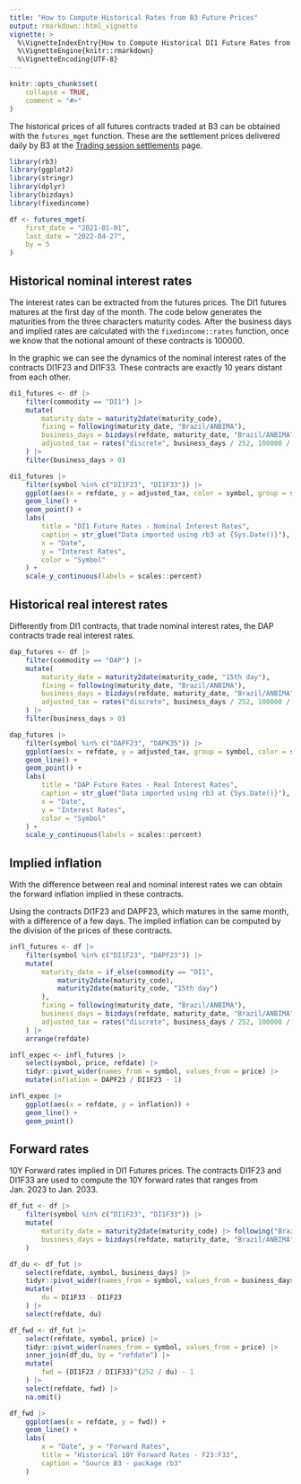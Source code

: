 ---
title: "How to Compute Historical Rates from B3 Future Prices"
output: rmarkdown::html_vignette
vignette: >
  %\VignetteIndexEntry{How to Compute Historical DI1 Future Rates from B3 Future Prices}
  %\VignetteEngine{knitr::rmarkdown}
  %\VignetteEncoding{UTF-8}
---

```{r, include = FALSE}
knitr::opts_chunk$set(
    collapse = TRUE,
    comment = "#>"
)
```

[ajustes]: <https://www.b3.com.br/en_us/market-data-and-indices/data-services/market-data/historical-data/derivatives/trading-session-settlements/> "Trading session settlements"

The historical prices of all futures contracts traded at B3 can be obtained with
the `futures_mget` function.
These are the settlement prices delivered daily by B3 at the
[Trading session settlements][ajustes] page.

```{r setup, message=FALSE}
library(rb3)
library(ggplot2)
library(stringr)
library(dplyr)
library(bizdays)
library(fixedincome)

df <- futures_mget(
    first_date = "2021-01-01",
    last_date = "2022-04-27",
    by = 5
)
```


## Historical nominal interest rates

The interest rates can be extracted from the futures prices.
The DI1 futures matures at the first day of the month.
The code below generates the maturities from the three characters maturity
codes.
After the business days and implied rates are calculated with the
`fixedincome::rates` function, once we know that the notional amount of
these contracts is 100000.

In the graphic we can see the dynamics of the nominal interest rates 
of the contracts DI1F23 and DI1F33.
These contracts are exactly 10 years distant from each other.

```{r}
di1_futures <- df |>
    filter(commodity == "DI1") |>
    mutate(
        maturity_date = maturity2date(maturity_code),
        fixing = following(maturity_date, "Brazil/ANBIMA"),
        business_days = bizdays(refdate, maturity_date, "Brazil/ANBIMA"),
        adjusted_tax = rates("discrete", business_days / 252, 100000 / price)
    ) |>
    filter(business_days > 0)

di1_futures |>
    filter(symbol %in% c("DI1F23", "DI1F33")) |>
    ggplot(aes(x = refdate, y = adjusted_tax, color = symbol, group = symbol)) +
    geom_line() +
    geom_point() +
    labs(
        title = "DI1 Future Rates - Nominal Interest Rates",
        caption = str_glue("Data imported using rb3 at {Sys.Date()}"),
        x = "Date",
        y = "Interest Rates",
        color = "Symbol"
    ) +
    scale_y_continuous(labels = scales::percent)
```


## Historical real interest rates

Differently from DI1 contracts, that trade nominal interest rates, the DAP
contracts trade real interest rates.

```{r}
dap_futures <- df |>
    filter(commodity == "DAP") |>
    mutate(
        maturity_date = maturity2date(maturity_code, "15th day"),
        fixing = following(maturity_date, "Brazil/ANBIMA"),
        business_days = bizdays(refdate, maturity_date, "Brazil/ANBIMA"),
        adjusted_tax = rates("discrete", business_days / 252, 100000 / price)
    ) |>
    filter(business_days > 0)

dap_futures |>
    filter(symbol %in% c("DAPF23", "DAPK35")) |>
    ggplot(aes(x = refdate, y = adjusted_tax, group = symbol, color = symbol)) +
    geom_line() +
    geom_point() +
    labs(
        title = "DAP Future Rates - Real Interest Rates",
        caption = str_glue("Data imported using rb3 at {Sys.Date()}"),
        x = "Date",
        y = "Interest Rates",
        color = "Symbol"
    ) +
    scale_y_continuous(labels = scales::percent)
```

## Implied inflation

With the difference between real and nominal interest rates we can obtain the
forward inflation implied in these contracts.

Using the contracts DI1F23 and DAPF23, which matures in the same month, with a
difference of a few days.
The implied inflation can be computed by the division of the prices of these
contracts.

```{r, warning=FALSE}
infl_futures <- df |>
    filter(symbol %in% c("DI1F23", "DAPF23")) |>
    mutate(
        maturity_date = if_else(commodity == "DI1",
            maturity2date(maturity_code),
            maturity2date(maturity_code, "15th day")
        ),
        fixing = following(maturity_date, "Brazil/ANBIMA"),
        business_days = bizdays(refdate, maturity_date, "Brazil/ANBIMA"),
        adjusted_tax = rates("discrete", business_days / 252, 100000 / price)
    ) |>
    arrange(refdate)

infl_expec <- infl_futures |>
    select(symbol, price, refdate) |>
    tidyr::pivot_wider(names_from = symbol, values_from = price) |>
    mutate(inflation = DAPF23 / DI1F23 - 1)

infl_expec |>
    ggplot(aes(x = refdate, y = inflation)) +
    geom_line() +
    geom_point()
```


## Forward rates

10Y Forward rates implied in DI1 Futures prices.
The contracts DI1F23 and DI1F33 are used to compute the 10Y forward rates that
ranges from Jan. 2023 to Jan. 2033.

```{r, warning=FALSE}
df_fut <- df |>
    filter(symbol %in% c("DI1F23", "DI1F33")) |>
    mutate(
        maturity_date = maturity2date(maturity_code) |> following("Brazil/ANBIMA"),
        business_days = bizdays(refdate, maturity_date, "Brazil/ANBIMA")
    )

df_du <- df_fut |>
    select(refdate, symbol, business_days) |>
    tidyr::pivot_wider(names_from = symbol, values_from = business_days) |>
    mutate(
        du = DI1F33 - DI1F23
    ) |>
    select(refdate, du)

df_fwd <- df_fut |>
    select(refdate, symbol, price) |>
    tidyr::pivot_wider(names_from = symbol, values_from = price) |>
    inner_join(df_du, by = "refdate") |>
    mutate(
        fwd = (DI1F23 / DI1F33)^(252 / du) - 1
    ) |>
    select(refdate, fwd) |>
    na.omit()
```

```{r}
df_fwd |>
    ggplot(aes(x = refdate, y = fwd)) +
    geom_line() +
    labs(
        x = "Date", y = "Forward Rates",
        title = "Historical 10Y Forward Rates - F23:F33",
        caption = "Source B3 - package rb3"
    )
```